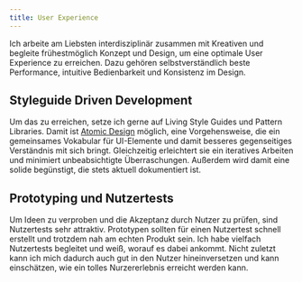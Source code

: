 ```yaml
---
title: User Experience
---
```



Ich arbeite am Liebsten interdisziplinär zusammen mit Kreativen und begleite frühestmöglich Konzept und Design, um eine optimale User Experience zu erreichen. Dazu gehören selbstverständlich beste Performance, intuitive Bedienbarkeit und Konsistenz im Design.

## Styleguide Driven Development

Um das zu erreichen, setze ich gerne auf Living Style Guides und Pattern Libraries. Damit ist [Atomic Design](http://atomicdesign.bradfrost.com/) möglich, eine Vorgehensweise, die ein gemeinsames Vokabular für UI-Elemente und damit besseres gegenseitiges Verständnis mit sich bringt. Gleichzeitig erleichtert sie ein iteratives Arbeiten und minimiert unbeabsichtigte Überraschungen. Außerdem wird damit eine solide <Link id={3} /> begünstigt, die stets aktuell dokumentiert ist.

## Prototyping und Nutzertests

Um Ideen zu verproben und die Akzeptanz durch Nutzer zu prüfen, sind Nutzertests sehr attraktiv. Prototypen sollten für einen Nutzertest schnell erstellt und trotzdem nah am echten Produkt sein. Ich habe vielfach Nutzertests begleitet und weiß, worauf es dabei ankommt. Nicht zuletzt kann ich mich dadurch auch gut in den Nutzer hineinversetzen und kann einschätzen, wie ein tolles Nurzererlebnis erreicht werden kann.
